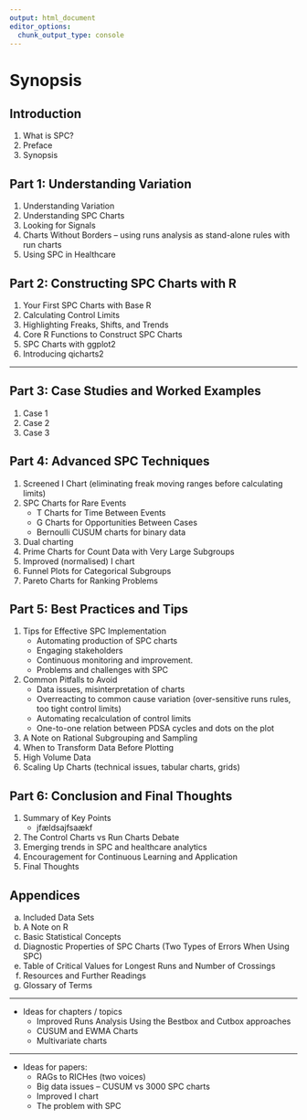 ```yaml
---
output: html_document
editor_options: 
  chunk_output_type: console
---
```

# Synopsis {-#synopsis}


## Introduction {-}

1. What is SPC?
1. Preface
1. Synopsis

## Part 1: Understanding Variation {-}

1. Understanding Variation
1. Understanding SPC Charts
1. Looking for Signals
1. Charts Without Borders – using runs analysis as stand-alone rules with run charts
1. Using SPC in Healthcare

## Part 2: Constructing SPC Charts with R {-}

1. Your First SPC Charts with Base R
1. Calculating Control Limits
1. Highlighting Freaks, Shifts, and Trends
1. Core R Functions to Construct SPC Charts
1. SPC Charts with ggplot2
1. Introducing qicharts2

----

## Part 3: Case Studies and Worked Examples {-}

1. Case 1
1. Case 2
1. Case 3

## Part 4: Advanced SPC Techniques {-}

1. Screened I Chart (eliminating freak moving ranges before calculating limits)
1. SPC Charts for Rare Events
    - T Charts for Time Between Events
    - G Charts for Opportunities Between Cases
    - Bernoulli CUSUM charts for binary data
1. Dual charting
1. Prime Charts for Count Data with Very Large Subgroups
1. Improved (normalised) I chart
1. Funnel Plots for Categorical Subgroups
1. Pareto Charts for Ranking Problems

## Part 5: Best Practices and Tips {-}

1. Tips for Effective SPC Implementation
    - Automating production of SPC charts
    - Engaging stakeholders
    - Continuous monitoring and improvement.
    - Problems and challenges with SPC
1. Common Pitfalls to Avoid
    - Data issues, misinterpretation of charts
    - Overreacting to common cause variation (over-sensitive runs rules, too tight control limits)
    - Automating recalculation of control limits
    - One-to-one relation between PDSA cycles and dots on the plot
1. A Note on Rational Subgrouping and Sampling
1. When to Transform Data Before Plotting
1. High Volume Data
1. Scaling Up Charts (technical issues, tabular charts, grids)

## Part 6: Conclusion and Final Thoughts {-}

1. Summary of Key Points
    - jfældsajfsaækf
1. The Control Charts vs Run Charts Debate
1. Emerging trends in SPC and healthcare analytics
1. Encouragement for Continuous Learning and Application
1. Final Thoughts

## Appendices {-}

a. Included Data Sets
a. A Note on R
a. Basic Statistical Concepts
a. Diagnostic Properties of SPC Charts (Two Types of Errors When Using SPC)
a. Table of Critical Values for Longest Runs and Number of Crossings
a. Resources and Further Readings
a. Glossary of Terms

----

- Ideas for chapters / topics
    - Improved Runs Analysis Using the Bestbox and Cutbox approaches
    - CUSUM and EWMA Charts
    - Multivariate charts
    
----

- Ideas for papers:
  - RAGs to RICHes (two voices)
  - Big data issues -- CUSUM vs 3000 SPC charts
  - Improved I chart
  - The problem with SPC


